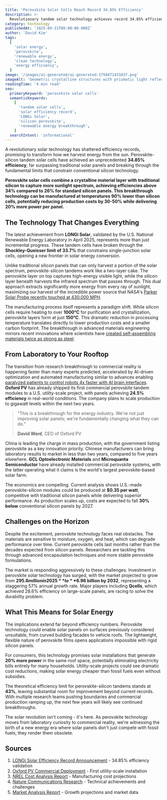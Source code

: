 ```yaml
---
title: 'Perovskite Solar Cells Reach Record 34.85% Efficiency'
description: >-
  Revolutionary tandem solar technology achieves record 34.85% efficiency, surpassing silicon limits and moving closer to the theoretical 43% maximum while promising cheaper, more powerful solar panels.
category: technology
publishedAt: '2025-09-21T08:00:00.000Z'
author: 'David Kim'
tags:
  [
    'solar energy',
    'perovskite',
    'renewable energy',
    'clean technology',
    'energy efficiency',
  ]
image: '/images/ai-generated/ai-generated-1758471431037.png'
imageAlt: 'Geometric crystalline structures with prismatic light reflections, featuring abstract crystal formations in cool blue and silver tones with natural mineral patterns and artistic macro photography'
readingTime: '4 min read'
seo:
  primaryKeyword: 'perovskite solar cells'
  semanticKeywords:
    [
      'tandem solar cells',
      'solar efficiency record',
      'LONGi Solar',
      'silicon perovskite',
      'renewable energy breakthrough',
    ]
  searchIntent: 'informational'
---
```


A revolutionary solar technology has shattered efficiency records, promising to transform how we harvest energy from the sun. Perovskite-silicon tandem solar cells have achieved an unprecedented **34.85% efficiency**, far surpassing traditional solar panels and breaking through the fundamental limits that constrain conventional silicon technology.

**Perovskite solar cells combine a crystalline material layer with traditional silicon to capture more sunlight spectrum, achieving efficiencies above 34% compared to 26% for standard silicon panels. This breakthrough technology can be manufactured at temperatures 90% lower than silicon cells, potentially reducing production costs by 30-50% while delivering 20% more power per panel.**

## The Technology That Changes Everything

The latest achievement from **LONGi Solar**, validated by the U.S. National Renewable Energy Laboratory in April 2025, represents more than just incremental progress. These tandem cells have broken through the **Shockley-Queisser limit of 33.7%** that constrains single-junction solar cells, opening a new frontier in solar energy conversion.

Unlike traditional silicon panels that can only harvest a portion of the solar spectrum, perovskite-silicon tandems work like a two-layer cake. The perovskite layer on top captures high-energy visible light, while the silicon layer beneath harvests the infrared spectrum that passes through. This dual approach extracts significantly more energy from every ray of sunlight, maximizing our harvest of the incredible power source that NASA's [Parker Solar Probe recently touched at 430,000 MPH](/space/parker-solar-probe-christmas-eve-historic-flyby).

The manufacturing process itself represents a paradigm shift. While silicon cells require heating to over **1000°C** for purification and crystallization, perovskite layers form at just **150°C**. This dramatic reduction in processing temperature translates directly to lower production costs and a smaller carbon footprint. The breakthrough in advanced materials engineering mirrors recent innovations where scientists have [created self-assembling materials twice as strong as steel](/science/mit-impossible-2d-material-stronger-than-steel).

## From Laboratory to Your Rooftop

The transition from research breakthrough to commercial reality is happening faster than many experts predicted, accelerated by AI-driven optimization and automated manufacturing similar to advances enabling [paralyzed patients to control robots 4x faster with AI brain interfaces](/technology/ucla-brain-chip-paralyzed-patients-4x-faster). **Oxford PV** has already shipped its first commercial perovskite tandem modules to a U.S. utility-scale project, with panels achieving **24.5% efficiency** in real-world conditions. The company plans to scale production to gigawatt levels within the next two years.

> "This is a breakthrough for the energy industry. We're not just improving solar panels; we're fundamentally changing what they can do."
>
> **David Ward**, CEO of Oxford PV

China is leading the charge in mass production, with the government listing perovskite as a key innovation priority. Chinese manufacturers can bring laboratory results to market in less than two years, compared to five years elsewhere. **GCL Optoelectronic Materials** and **Microquanta Semiconductor** have already installed commercial perovskite systems, with the latter operating what it claims is the world's largest perovskite-based solar farm.

The economics are compelling. Current analysis shows U.S.-made perovskite-silicon modules could be produced at **$0.35 per watt**, competitive with traditional silicon panels while delivering superior performance. As production scales up, costs are expected to fall **30% below** conventional silicon panels by 2027.

## Challenges on the Horizon

Despite the excitement, perovskite technology faces real obstacles. The materials are sensitive to moisture, oxygen, and heat, which can degrade performance over time. Current perovskite cells last months rather than the decades expected from silicon panels. Researchers are tackling this through advanced encapsulation techniques and more stable perovskite formulations.

The market is responding aggressively to these challenges. Investment in perovskite solar technology has surged, with the market projected to grow from **$295.8 million in 2025** to **$6.96 billion by 2032**, representing a staggering 57% annual growth rate. Major players including **Qcells**, which achieved 28.6% efficiency on large-scale panels, are racing to solve the durability problem.

## What This Means for Solar Energy

The implications extend far beyond efficiency numbers. Perovskite technology could enable solar panels on surfaces previously considered unsuitable, from curved building facades to vehicle roofs. The lightweight, flexible nature of perovskite films opens applications impossible with rigid silicon panels.

For consumers, this technology promises solar installations that generate **20% more power** in the same roof space, potentially eliminating electricity bills entirely for many households. Utility-scale projects could see dramatic cost reductions, making solar energy cheaper than fossil fuels even without subsidies.

The theoretical efficiency limit for perovskite-silicon tandems stands at **43%**, leaving substantial room for improvement beyond current records. With multiple research teams pushing boundaries and commercial production ramping up, the next few years will likely see continued breakthroughs.

The solar revolution isn't coming - it's here. As perovskite technology moves from laboratory curiosity to commercial reality, we're witnessing the birth of a new energy era where solar panels don't just compete with fossil fuels; they render them obsolete.

## Sources

1. [LONGi Solar Efficiency Record Announcement](https://www.longi.com/en/news/silicon-perovskite-tandem-solar-cells-new-world-efficiency/) - 34.85% efficiency validation
2. [Oxford PV Commercial Deployment](https://www.pv-tech.org/oxford-pv-ships-first-commercial-perovskite-tandem-modules/) - First utility-scale installation
3. [NREL Cost Analysis Report](https://www.nrel.gov/news/detail/press/2025/improving-tandem-efficiency-can-lower-solar-photovoltaic-module-cost-per-watt) - Manufacturing cost projections
4. [Nature Communications Research](https://www.nature.com/articles/s41377-024-01461-x) - Technical achievements and challenges
5. [Market Analysis Report](https://www.coherentmarketinsights.com/industry-reports/perovskite-solar-cell-market) - Growth projections and market data
